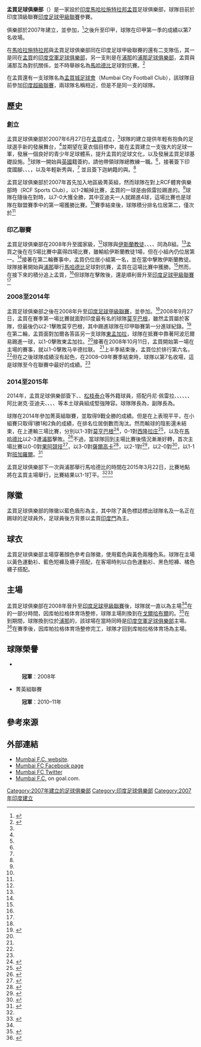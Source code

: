 {{Distinguish2|印度超級聯賽 [[孟買足球會|孟買足球會]]}}
{{infobox football club
| clubname   = 孟買
| current    = 
| image      = Football Club Mumbai.png
| fullname   = 孟買足球俱樂部<br>Mumbai Football Club
| nickname   = 孟買人（Mumbaikars）
| founded    = 2007年6月27日
| ground     = {{le|库帕拉格体育场|Cooperage Ground}}
| capacity   = 4,498
| owner      = {{le|爱索尔集团|Essel Group}}
| chairman   = Amit Goenka
| manager    = {{le|哈立德·賈米勒|Khalid Jamil}}
| league     = [[印度足球乙級聯賽|印度足球乙級聯賽]]
| season     = 2016–17
| position   = 印度甲，第 10 位（降級）
| website    = http://www.mumbaifc.com/
| pattern_la1        = _blueborder
| pattern_b1         = _blueborder
| pattern_ra1        = _blueborder
| pattern_sh1        =
| pattern_so1        = 
| leftarm1           = EBFA0F
| body1              = EBFA0F
| rightarm1          = EBFA0F
| shorts1            = 0E4995
| socks1             = 0E4995

| pattern_la2        = _orangeborder
| pattern_b2         = _orangeborder
| pattern_ra2        = _orangeborder
| pattern_sh2        =
| pattern_so2        = 
| leftarm2           = FDFFFF
| body2              = FDFFFF
| rightarm2          = FDFFFF
| shorts2            = 181919
| socks2             = E15F0E

}}

'''孟買足球俱樂部 '''（{{lang-en|'''Mumbai Football Club'''}}）是一家設於[[印度|印度]][[馬哈拉施特拉邦|馬哈拉施特拉邦]][[孟買|孟買]]足球俱樂部，球隊目前於印度頂級聯賽[[印度足球甲級聯賽|印度足球甲級聯賽]]參賽。 

俱樂部於2007年建立，並參加{{le|2008年印度足球乙級聯賽|2008 I-League 2nd Division|2008年賽季}}，<ref name=History>{{cite web|title=History|url=http://mumbaifc.com/History.aspx|work=Mumbai Football Club|accessdate=29 September 2012|deadurl=yes|archiveurl=https://web.archive.org/web/20150319184549/http://www.mumbaifc.com/History.aspx|archivedate=2015年3月19日}}</ref>之後升至印甲{{le|2008-09年印度足球甲級聯賽|2008–09 I-League|2008-09年賽季}}，球隊在印甲第一季的成績以第7名收場。
 
在[[馬哈拉施特拉邦|馬哈拉施特拉邦]]與孟買足球俱樂部同在印度足球甲級聯賽的還有二支隊伍，其一是同在[[孟買|孟買]]的[[印度空軍足球俱樂部|印度空軍足球俱樂部]]，另一支則是在[[浦那|浦那]]的[[浦那足球俱樂部|浦那足球俱樂部]]，孟買與浦那互為對抗關係，並不時舉辦名為[[馬哈德比|馬哈德比]]足球對抗賽。<ref name=MahaDerby>{{cite web|title=Pune FC eye revenge in Maha-Derby|url=http://www.indiablooms.com/SportsDetailsPage/2011/sportsDetails140511d.php|publisher=India Blooms|accessdate=29 September 2012|deadurl=yes|archiveurl=https://web.archive.org/web/20141101231314/http://www.indiablooms.com/SportsDetailsPage/2011/sportsDetails140511d.php|archivedate=2014年11月1日}}</ref>

在孟買還有一支球隊名為[[孟買足球會|孟買城足球會]]（Mumbai City Football Club），該球隊目前參加[[印度超級聯賽|印度超級聯賽]]，兩球隊名稱相近，但是不是同一支的球隊。

==歷史==

===創立===
孟買足球俱樂部於2007年6月27日在[[孟買|孟買]]成立，<ref name=History/>球隊的建立提供年輕有抱負的足球選手新的發展舞台，<ref name=History/>並期望在夏衣個目標中，能在孟買建立一支強大的足球一軍，發展一個良好的青少年足球體系，提升孟買的足球文化，以及發展孟買足球基礎設施。<ref name=History/>球隊一開始與[[英國|英國]]籍{{le|戴夫·布斯|David Booth (football manager)}}簽約，請他帶領球隊總教練一職。<ref name=History/>，接著簽下印度國腳{{le|阿比谢克·亚迪夫|Abhishek Yadav}}、{{le|哈立德·賈米勒|Khalid Jamil}}、{{le|诺尔·威尔逊|Noel Wilson}}、{{le|卡利揚·裘貝伊|Kalyan Chaubey}}，以及年輕新秀{{le|丹尼·佩雷拉|Dane Pereira}}與{{le|达伦·卡尔代拉|Darren Caldeira}}，<ref name=History/> 並且簽下迦納籍的{{le|菲利克斯·阿波厄爾易|Felix Aboagye}}與{{le|詹姆士·迪希拉馬|James Dissiramah}}。<ref name=History/>

孟買足球俱樂部於2007年首先加入地區級{{le|孟買足球聯盟|Mumbai Football League}}菁英組，然而球隊在對上RCF體育俱樂部時（RCF Sports Club），以1-2輸掉比賽，孟買的一球是由佩雷拉踢進的。<ref name=History/>球隊在隨後在對{{le|孟加拉孟买足球俱乐部|Bengal Mumbai FC}}時，以7-0大獲全勝，其中亚迪夫一人就踢進4球，這場比賽也是球隊在聯盟賽季中的第一場獲勝比賽。<ref name=History/>賽季結束後，球隊積分排名位居第二，僅次於{{le|马辛德拉联足球俱乐部|Mahindra United}}<ref name=History/>

===印乙聯賽===
孟買足球俱樂部在2008年升至國家級{{le|印度足球乙級聯賽|I-League 2nd Division}}{{le|2008年印度足球乙級聯賽|2008 I-League 2nd Division|2008年賽季}}，<ref name=History/>球隊與[[伊斯蘭教徒體育俱樂部|伊斯蘭教徒]]、{{le|印度銀行足球俱樂部|Indian Bank Recreational Club|印度銀行}}、{{le|阿米蒂聯足球會|Amity United FC|阿米蒂}}、{{le|印度石油足球會|Oil India Ltd (football club)|印度石油}}、{{le|新德里英雄足球會|New Delhi Heroes FC|新德里英雄}}同為B組。<ref name=History/>孟買之後在在5場比賽中贏得四場比賽，雖輸給伊斯蘭教徒1場，但在小組內仍位居第一。<ref name=History/>接著在第二輪賽事中，孟買仍位居小組第一名，並在當中擊敗伊斯蘭教徒。球隊接著開始與[[浦那足球俱乐部|浦那]]舉行[[馬哈德比|馬哈德比]]足球對抗賽，孟買在這場比賽中獲勝。<ref name=History/>然而，在接下來{{le|瓦斯科體育俱樂部|Vasco S.C.|瓦斯科}}的積分追上孟買，<ref name=History/>但球隊在擊敗後{{le|帕亚联|Prayag United S.C.}}，還是順利晉升至[[印度足球甲級聯賽|印度足球甲級聯賽]]<ref name=History/>

===2008至2014年===
孟買足球俱樂部之後在2008年升至[[印度足球甲級聯賽|印度足球甲級聯賽]]，並參加{{le|2008–09年印度足球甲級聯賽|2008–09 I-League|2008–09年賽季}}。<ref name=History/>2008年9月27日，孟買在賽季第一場比賽就面對印度最有名的球隊[[莫亨巴根|莫亨巴根]]，雖然孟買屬於客隊，但最後仍以2-1擊敗莫亨巴根，其中{{le|阿贝尔·哈蒙德|Abel Hammond}}踢進球隊在印甲聯賽第一分進球紀錄。<ref>{{cite web|title=Player Ratings: Mohun Bagan 1-2 Mumbai FC|url=http://www.goal.com/en-india/news/105/main/2008/09/27/884736/player-ratings-mohun-bagan-1-2-mumbai-fc|publisher=Goal.com|accessdate=29 September 2012|archive-date=2016-03-05|archive-url=https://web.archive.org/web/20160305054328/http://www.goal.com/en-india/news/105/main/2008/09/27/884736/player-ratings-mohun-bagan-1-2-mumbai-fc|dead-url=yes}}</ref>在第二輪，孟買面對加爾各答區另一支球隊[[東孟加拉足球俱樂部|東孟加拉]]，球隊在抵賽中靠著阿波厄爾易踢進一球，以1-0擊敗東孟加拉。<ref name=History/>接著在2008年10月11日，孟買開始第一場在主場{{le|库帕拉格体育场|Cooperage Ground}}的賽事，就以1-0擊敗马辛德拉联。 <ref name=History/>上半季結束後，孟買位於排行第六名，<ref name=History/>但在之後球隊成績沒有起色，在2008–09年賽季結束時，球隊以第7名收場，這是球隊至今在聯賽中最好的成績。<ref name=History/>

===2014至2015年===
2014年，孟買足球俱樂部簽下{{le|乔西马尔·达·席尔瓦·马丁斯|Josimar da Silva Martins|乔西马尔}}、{{le|奇卡·瓦利|Chika Wali}}、[[松枝泰介|松枝泰介]]等外籍球員，搭配丹尼·佩雷拉、{{le|阿素托史·梅塔|Ashutosh Mehta}}、{{le|雅耶斯·拉内|Jayesh Rane}}、{{le|约翰·科蒂尼奥|John Coutinho}}、{{le|拉胡爾·畢克|Rahul Bheke}}、{{le|柯林·阿布蘭謝斯|Collin Abranches}}、阿比谢克·亚迪夫、{{le|罗希特·米萨|Rohit Mirza}}、{{le|克莱图斯·保罗|Cletus Paul}}、{{le|艾伦·迪亚斯|Allan Dias}}、{{le|帕雷什·席瓦克 |Paresh Shivalkar}}等本土球員組成堅強陣容。球隊隊長為{{le|克里马克斯·劳伦斯|Climax Lawrence}}，副隊長為{{le|尼丁·拉爾|Nidhin Lal}}。

球隊在2014年參加{{le|孟買區足球協會|Mumbai District Football Association}}菁英組聯賽，並取得9戰全勝的成績。但是在{{le|2014–15年印度聯合會盃|2014–15 Indian Federation Cup}}上表現平平，在小組賽只取得1勝1和2負的成績，在排名位居倒數而淘汰。然而輸球的陰影還未結束，在{{le|2014–15年印度足球甲級聯賽|2014–15 I-League}}上連輸三場比賽，分別以1-3對[[莫亨巴根|莫亨巴根]]<ref>{{cite web |title=India » I-League 2015 » 1. Round » Mohun Bagan - Mumbai FC 3:1 |url=http://www.worldfootball.net/report/i-league-2015-mohun-bagan-ac-mumbai-fc/ |publisher=worldfootball |accessdate= |archive-date=2015-11-17 |archive-url=https://web.archive.org/web/20151117025427/http://www.worldfootball.net/report/i-league-2015-mohun-bagan-ac-mumbai-fc/ |dead-url=no }}</ref>，0-1對[[西隆拉莊足球俱樂部|西隆拉庄]]<ref>{{cite web |title=India » I-League 2015 » 2. Round » Shillong Lajong FC - Mumbai FC 1:0 |url=http://www.worldfootball.net/report/i-league-2015-shillong-lajong-fc-mumbai-fc/ |publisher=worldfootball |accessdate= |archive-date=2016-03-05 |archive-url=https://web.archive.org/web/20160305050834/http://www.worldfootball.net/report/i-league-2015-shillong-lajong-fc-mumbai-fc/ |dead-url=no }}</ref>，以及在[[馬哈德比|馬哈德比]]以2-3遭[[浦那足球俱乐部|浦那]]擊敗。<ref>{{cite web |title=India » I-League 2015 » 5. Round » Mumbai FC - Sporting Goa 0:0 |url=http://www.worldfootball.net/report/i-league-2015-pune-fc-mumbai-fc/ |publisher=worldfootball |accessdate= |archive-date=2016-03-05 |archive-url=https://web.archive.org/web/20160305032628/http://www.worldfootball.net/report/i-league-2015-pune-fc-mumbai-fc/ |dead-url=no }}</ref>不過，當球隊回到主場比賽後情況漸漸好轉，首次主場比賽以0-0對[[果阿競技俱樂部|果阿競技]]<ref>{{cite web |title=India » I-League 2015 » 4. Round » Pune FC - Mumbai FC 3:2 |url=http://www.worldfootball.net/report/i-league-2015-mumbai-fc-sporting-goa/ |publisher=worldfootball |accessdate= |archive-date=2015-11-17 |archive-url=https://web.archive.org/web/20151117031126/http://www.worldfootball.net/report/i-league-2015-mumbai-fc-sporting-goa/ |dead-url=no }}</ref>，以3-0對[[薩爾高卡足球俱樂部|薩爾高卡]]<ref>{{cite web |title=India » I-League 2015 » 6. Round » Mumbai FC - Salgaocar FC 3:0 |url=http://www.worldfootball.net/report/i-league-2015-mumbai-fc-salgaocar-sc/ |publisher=worldfootball |accessdate= |archive-date=2016-03-05 |archive-url=https://web.archive.org/web/20160305050424/http://www.worldfootball.net/report/i-league-2015-mumbai-fc-salgaocar-sc/ |dead-url=no }}</ref>，以2-1對{{le|瓦希格都皇家足球俱樂部|Royal Wahingdoh F.C.|瓦希格都皇家}}<ref>{{cite web |title=India » I-League 2015 » 7. Round » Mumbai FC - Royal Wahingdoh 2:1 |url=http://www.worldfootball.net/report/i-league-2015-mumbai-fc-royal-wahingdoh/ |publisher=worldfootball |accessdate= |archive-date=2016-03-05 |archive-url=https://web.archive.org/web/20160305030630/http://www.worldfootball.net/report/i-league-2015-mumbai-fc-royal-wahingdoh/ |dead-url=no }}</ref>，以2-0對{{le|巴拉特足球會|Bharat FC|巴拉特}}<ref>{{cite web |title=India » I-League 2015 » 8. Round » Bharat FC - Mumbai FC 0:2 |url=http://www.worldfootball.net/report/i-league-2015-bharat-fc-mumbai-fc/ |publisher=worldfootball |accessdate= |archive-date=2016-03-05 |archive-url=https://web.archive.org/web/20160305063750/http://www.worldfootball.net/report/i-league-2015-bharat-fc-mumbai-fc/ |dead-url=no }}</ref>，以1-1對[[班加羅爾足球會|班加羅爾]]。<ref>{{cite web |title=India » I-League 2015 » 9. Round » Mumbai FC - Bengaluru FC 1:1 |url=http://www.worldfootball.net/report/i-league-2015-mumbai-fc-bengaluru-fc/ |publisher=worldfootball |accessdate= |archive-date=2016-03-05 |archive-url=https://web.archive.org/web/20160305061506/http://www.worldfootball.net/report/i-league-2015-mumbai-fc-bengaluru-fc/ |dead-url=no }}</ref>

孟買足球俱樂部下一次與浦那舉行馬哈德比的時間在2015年3月22日，比賽地點將在孟買主場舉行，比賽結果以1-1打平。<ref name=History/><ref>{{cite web |title=India » I-League 2015 » 12. Round » Mumbai FC - Pune FC 1:1 |url=http://www.worldfootball.net/report/i-league-2015-mumbai-fc-pune-fc/ |publisher=worldfootball |accessdate= |archive-date=2016-03-05 |archive-url=https://web.archive.org/web/20160305030949/http://www.worldfootball.net/report/i-league-2015-mumbai-fc-pune-fc/ |dead-url=no }}</ref>

==隊徽==
孟買足球俱樂部的隊徽以藍色盾形為主，其中除了黃色標誌標出球隊名及一名正在踢球的足球員外，足球員後方背景以孟買[[印度門_(孟買)|印度門]]為主。

==球衣==
孟買足球俱樂部主場穿著顏色參考自隊徽，使用藍色與黃色兩種色系。球隊在主場以黃色運動衫、藍色短褲及襪子搭配，在客場時則以白色運動衫、黑色短褲、橘色襪子搭配。

==主場==
孟買足球俱樂部在2008年晉升至[[印度足球甲級聯賽|印度足球甲級聯賽]]後，球隊就一直以{{le|库帕拉格体育场|Cooperage Ground}}為主場<ref name=History/>在{{le|2010-11年印度足球甲級聯賽|I-League 2010-11}}的一部分時間，因库帕拉格体育场整修，球隊主場則換到在[[戈爾哈布爾|戈爾哈布爾]]的{{le|拉賈希·沙湖體育場|Rajarshi Shahu Stadium}}。<ref>{{cite web|title=Mumbai in Kolhapur|url=http://esselgroup.com/the-i-league-beckons.html|publisher=Essel Group|accessdate=29 September 2012|archive-date=2012-05-18|archive-url=https://web.archive.org/web/20120518110025/http://esselgroup.com/the-i-league-beckons.html|dead-url=no}}</ref>在{{le|2011–12年印度足球甲級聯賽|2011–12 I-League}}到{{le|2013-14年印度足球甲級聯賽|2013-14 I-League}}期間，球隊換到位於[[浦那|浦那]]的{{le|巴勒瓦迪体育中心|Balewadi Sports Complex}}，該球場在當時同時是[[印度空軍足球俱樂部|印度空軍足球俱樂部]]主場。<ref>{{cite web|title=Man Utd start their football school in Mumbai|url=http://www.news4education.com/article.php?id=2978|publisher=News 4 Education|accessdate=29 September 2012|deadurl=yes|archiveurl=https://web.archive.org/web/20170629212639/http://www.news4education.com/article.php?id=2978|archivedate=2017年6月29日}}</ref>在{{le|2014-15年印度足球甲級聯賽|2014-15 I-League}}賽季後，因库帕拉格体育场整修完工，球隊才回到库帕拉格体育场為主場。


==球隊榮譽==
*{{le|印度足球乙級聯賽|I-League 2nd Division}}
:'''冠軍'''：2008年

*{{le|孟買區足球協會|Mumbai District Football Association}}菁英組聯賽
:'''冠軍'''：2010–11年

==參考來源==
{{reflist}}

==外部連結==
*[https://web.archive.org/web/20151014223743/http://mumbaifc.com/Default.aspx Mumbai F.C. website].
*[http://www.facebook.com/mumbaifc Mumbai FC Facebook page] {{Wayback|url=http://www.facebook.com/mumbaifc |date=20190124234617 }}
*[http://www.twitter.com/mumbaifc Mumbai FC Twitter] {{Wayback|url=http://www.twitter.com/mumbaifc |date=20200301155804 }}
*[http://www.goal.com/en-india/teams/india/1217/mumbai-fc Mumbai F.C.] {{Wayback|url=http://www.goal.com/en-india/teams/india/1217/mumbai-fc |date=20140330174209 }} on goal.com.

[[Category:2007年建立的足球俱樂部|Category:2007年建立的足球俱樂部]]
[[Category:印度足球俱樂部|Category:印度足球俱樂部]]
[[Category:2007年印度建立|Category:2007年印度建立]]